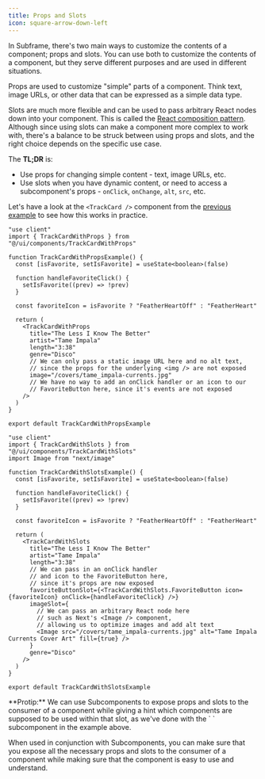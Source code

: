 ```yaml
---
title: Props and Slots
icon: square-arrow-down-left
---
```


In Subframe, there's two main ways to customize the contents of a component; props and slots. You can use both to customize the contents of a component, but they serve different purposes and are used in different situations.

Props are used to customize "simple" parts of a component. Think text, image URLs, or other data that can be expressed as a simple data type.

Slots are much more flexible and can be used to pass arbitrary React nodes down into your component. This is called the [React composition pattern](https://felixgerschau.com/react-component-composition/). Although since using slots can make a component more complex to work with, there's a balance to be struck between using props and slots, and the right choice depends on the specific use case.

The **TL;DR** is:

- Use props for changing simple content - text, image URLs, etc.
- Use slots when you have dynamic content, or need to access a subcomponent's props - `onClick`, `onChange`, `alt`, `src`, etc.

Let's have a look at the `<TrackCard />` component from the [previous example](/developing-with-subframe/basics/adding-business-logic#example-2-a-complex-custom-component) to see how this works in practice.

<CodeGroup>

```tsx src/components/TrackCard.tsx (with only props)
"use client"
import { TrackCardWithProps } from "@/ui/components/TrackCardWithProps"

function TrackCardWithPropsExample() {
  const [isFavorite, setIsFavorite] = useState<boolean>(false)

  function handleFavoriteClick() {
    setIsFavorite((prev) => !prev)
  }

  const favoriteIcon = isFavorite ? "FeatherHeartOff" : "FeatherHeart"

  return (
    <TrackCardWithProps
      title="The Less I Know The Better"
      artist="Tame Impala"
      length="3:38"
      genre="Disco"
      // We can only pass a static image URL here and no alt text,
      // since the props for the underlying <img /> are not exposed
      image="/covers/tame_impala-currents.jpg"
      // We have no way to add an onClick handler or an icon to our
      // FavoriteButton here, since it's events are not exposed
    />
  )
}

export default TrackCardWithPropsExample
```

```tsx src/components/TrackCard.tsx (with slots)
"use client"
import { TrackCardWithSlots } from "@/ui/components/TrackCardWithSlots"
import Image from "next/image"

function TrackCardWithSlotsExample() {
  const [isFavorite, setIsFavorite] = useState<boolean>(false)

  function handleFavoriteClick() {
    setIsFavorite((prev) => !prev)
  }

  const favoriteIcon = isFavorite ? "FeatherHeartOff" : "FeatherHeart"

  return (
    <TrackCardWithSlots
      title="The Less I Know The Better"
      artist="Tame Impala"
      length="3:38"
      // We can pass in an onClick handler
      // and icon to the FavoriteButton here,
      // since it's props are now exposed
      favoriteButtonSlot={<TrackCardWithSlots.FavoriteButton icon={favoriteIcon} onClick={handleFavoriteClick} />}
      imageSlot={
        // We can pass an arbitrary React node here
        // such as Next's <Image /> component,
        // allowing us to optimize images and add alt text
        <Image src="/covers/tame_impala-currents.jpg" alt="Tame Impala Currents Cover Art" fill={true} />
      }
      genre="Disco"
    />
  )
}

export default TrackCardWithSlotsExample
```

</CodeGroup>

<Tip>
  **Protip:** We can use Subcomponents to expose props and slots to the consumer of a component while giving a hint
  which components are supposed to be used within that slot, as we've done with the `
  <TrackCardWithSlots.FavoriteButton />` subcomponent in the example above.
</Tip>

When used in conjunction with Subcomponents, you can make sure that you expose all the necessary props and slots to the consumer of a component while making sure that the component is easy to use and understand.
